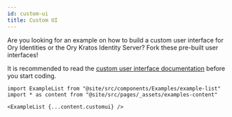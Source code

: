 ```yaml
---
id: custom-ui
title: Custom UI
---
```


Are you looking for an example on how to build a custom user interface for Ory Identities or the Ory Kratos Identity Server? Fork
these pre-built user interfaces!

It is recommended to read the [custom user interface documentation](../kratos/bring-your-own-ui/01_overview.mdx) before you start
coding.

```mdx-code-block
import ExampleList from "@site/src/components/Examples/example-list"
import * as content from "@site/src/pages/_assets/examples-content"

<ExampleList {...content.customui} />
```
